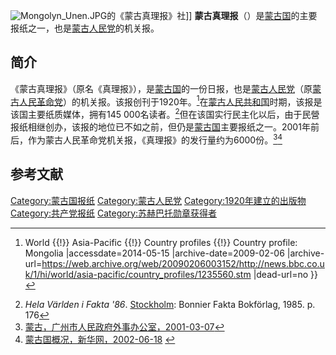 [[File:Mongolyn_Unen.JPG|thumb]]的《蒙古真理报》社]]
'''蒙古真理报'''（{{lang-mn|Монголын үнэн}}）是[[蒙古国|蒙古国]]的主要报纸之一，也是[[蒙古人民党|蒙古人民党]]的机关报。

==简介==
《蒙古真理报》（原名《真理报》），是[[蒙古国|蒙古国]]的一份日报，也是[[蒙古人民党|蒙古人民党]]（原[[蒙古人民革命党|蒙古人民革命党]]）的机关报。该报创刊于1920年。<ref>{{Cite web |url=http://news.bbc.co.uk/1/hi/world/asia-pacific/country_profiles/1235560.stm |title=BBC NEWS {{!}} World {{!}} Asia-Pacific {{!}} Country profiles {{!}} Country profile: Mongolia<!-- Bot generated title --> |accessdate=2014-05-15 |archive-date=2009-02-06 |archive-url=https://web.archive.org/web/20090206003152/http://news.bbc.co.uk/1/hi/world/asia-pacific/country_profiles/1235560.stm |dead-url=no }}</ref>在[[蒙古人民共和国|蒙古人民共和国]]时期，该报是该国主要纸质媒体，拥有145 000名读者。<ref>''Hela Världen i Fakta '86''. [[Stockholm|Stockholm]]: Bonnier Fakta Bokförlag, 1985. p. 176</ref>但在该国实行民主化以后，由于民營报纸相继创办，该报的地位已不如之前，但仍是[[蒙古国|蒙古国]]主要报纸之一。2001年前后，作为蒙古人民革命党机关报，《真理报》的发行量约为6000份。<ref name=gzs>[http://www.gzfao.gov.cn/Item/1928.aspx 蒙古，广州市人民政府外事办公室，2001-03-07]</ref><ref name=xhw>[http://news.xinhuanet.com/ziliao/2002-06/18/content_445580_6.htm 蒙古国概况，新华网，2002-06-18] {{webarchive|url=https://web.archive.org/web/20151101040751/http://news.xinhuanet.com/ziliao/2002-06/18/content_445580_6.htm |date=2015-11-01 }}</ref>

==参考文献==
{{reflist}}

[[Category:蒙古国报纸|Category:蒙古国报纸]]
[[Category:蒙古人民党|Category:蒙古人民党]]
[[Category:1920年建立的出版物|Category:1920年建立的出版物]]
[[Category:共产党报纸|Category:共产党报纸]]
[[Category:苏赫巴托勋章获得者|Category:苏赫巴托勋章获得者]]